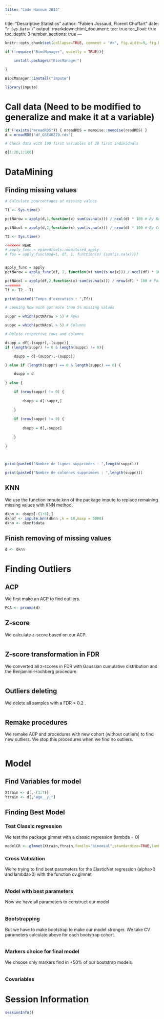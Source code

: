 ---
title: "Code Hannum 2013"
---
title: "Descriptive Statistics"
author: "Fabien Jossaud, Florent Chuffart"
date: "`r Sys.Date()`"
output: 
  rmarkdown::html_document:
    toc: true
    toc_float: true
    toc_depth: 3
    number_sections: true
---


```{r include=FALSE}
knitr::opts_chunk$set(collapse=TRUE, comment = "#>", fig.width=9, fig.height=6, eval=TRUE, echo=TRUE, results="verbatim")
```

```{r Packages}

if (!require("BiocManager", quietly = TRUE)){
 
    install.packages("BiocManager")

}

BiocManager::install("impute")

library(impute)

```

# Call data (Need to be modified to generalize and make it at a variable)

```{r Call data}
if (!exists("mreadRDS")) { mreadRDS = memoise::memoise(readRDS) }
d = mreadRDS("df_GSE40279.rds")

# Check data with 100 first variables of 20 first individuals 

d[1:20,1:100]

```


# DataMining

## Finding missing values

```{r Missing Values}

# Calculate pourcentages of missing values

T1 <- Sys.time()

pctNArow = apply(d,1,function(x) sum(is.na(x))) / ncol(d) * 100 # By Rows

pctNAcol = apply(d,2,function(x) sum(is.na(x))) / nrow(d) * 100 # By Columns

T2 <- Sys.time()

<<<<<<< HEAD
# apply_func = epimedtools::monitored_apply
# foo = apply_func(mod=1, df, 1, function(x) {sum(is.na(x))})


apply_func = apply
pctNArow = apply_func(df, 1, function(x) sum(is.na(x))) / ncol(df) * 100 # Par ligne

pctNAcol = apply(df,2,function(x) sum(is.na(x))) / nrow(df) * 100 # Par colonne
=======
Tf <- T2 - T1 

print(paste0("Temps d'execution : ",Tf))

# Looking how much got more than 5% missing values

suppr = which(pctNArow > 5) # Rows

suppc = which(pctNAcol > 5) # Columns

# Delete respective rows and columns 

dsupp = df[-(suppr),-(suppc)]
if (length(suppr) != 0 & length(suppc) != 0){

	dsupp = d[-(suppr),-(suppc)]

} else if (length(suppr) == 0 & length(suppc) == 0) {

	dsupp = d
	
} else {

	if (nrow(suppr) != 0) {
	
		dsupp = d[-suppr,]
		
	}
	
	if (nrow(suppc) != 0) {
	
		dsupp = d[,-suppc]
		
	}
	
}


	
print(paste0("Nombre de lignes supprimées : ",length(suppr)))

print(paste0("Nombre de colonnes supprimées : ",length(suppc)))
```

## KNN

We use the function impute.knn of the package impute to replace remaining missing values with KNN method. 

```{r KNN}

dknn <- dsupp[-(1:8),]
dknnf <- impute.knn(dknn ,k = 10,maxp = 5000)
dknn <- dknnf$data

``` 

## Finish removing of missing values

```{r End Missing Values}

d <- dknn

```

# Finding Outliers 

## ACP 

We first make an ACP to find outliers.

```{r ACP}

PCA <- prcomp(d)

```


## Z-score 

We calculate z-score based on our ACP. 

```{r zscore}



```

## Z-score transformation in FDR

We converted all z-scores in FDR with Gaussian cumulative distribution and the Benjamini-Hochberg procedure. 

```{r FDR Transformation}



```

## Outliers deleting 

We delete all samples with a FDR < 0.2 . 

```{r Delete Outliers}



```

## Remake procedures 

We remake ACP and procedures with new cohort (without outliers) to find new outliers. We stop this procedures when we find no outliers. 

```{r Remake Outliers}



``` 

# Model 

## Find Variables for model 

```{r Prepare Model}

Xtrain <- d[,-(1:7)]
Ytrain <- d[,"age__y_"]

``` 

## Finding Best Model
 
### Test Classic regression

We test the package glmnet with a classic regression (lambda = 0)

```{r Classic Regression}

modelCR <- glmnet(Xtrain,Ytrain,family="binomial",standardize=TRUE,lambda=0)

```

### Cross Validation

We're trying to find best parameters for the ElasticNet regression (alpha>0 and lambda>0) with the function cv.glmnet 
 
```{r Cross Validation}



```

### Model with best parameters 

Now we have all parameters to construct our model

```{r ModelCV}



```

### Bootstrapping

But we have to make bootstrap to make our model stronger. We take CV parameters calculate above for each bootstrap cohort.

```{r Bootstrapping}



```

### Markers choice for final model 

We choose only markers find in +50% of our bootstrap models

```{Choosing Markers}



``` 

### Covariables 






# Session Information

```{r, results="verbatim"}
sessionInfo()
```

